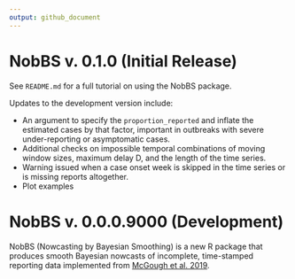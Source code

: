 ```yaml
---
output: github_document
---
```



# NobBS v. 0.1.0 (Initial Release)
See `README.md` for a full tutorial on using the NobBS package.

Updates to the development version include:

* An argument to specify the `proportion_reported` and inflate the estimated cases by that factor, important in outbreaks with severe under-reporting or asymptomatic cases.
* Additional checks on impossible temporal combinations of moving window sizes, maximum delay D, and the length of the time series.
* Warning issued when a case onset week is skipped in the time series or is missing reports altogether.
* Plot examples

# NobBS v. 0.0.0.9000 (Development)

NobBS (Nowcasting by Bayesian Smoothing) is a new R package that produces smooth Bayesian nowcasts of incomplete, time-stamped reporting data implemented from [McGough et al. 2019](https://www.biorxiv.org/content/10.1101/663823v1.full).

